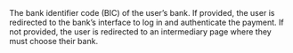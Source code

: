   

  
<ParamField body="Bic" type="string" >     
The bank identifier code (BIC) of the user’s bank. If provided, the user is redirected to the bank’s interface to log in and authenticate the payment. If not provided, the user is redirected to an intermediary page where they must choose their bank.   

<Expandable title="properties">  

</Expandable> 
</ParamField>